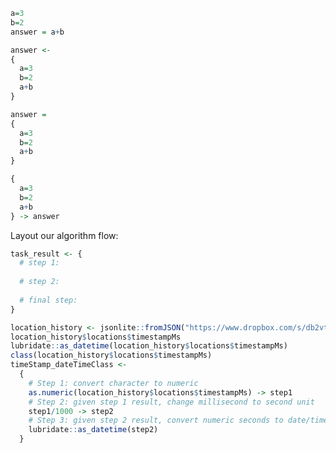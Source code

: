 
```r
a=3
b=2
answer = a+b

```

```r
answer <- 
{
  a=3
  b=2
  a+b
}
```

```r
answer = 
{
  a=3
  b=2
  a+b
}
```

```r
 
{
  a=3
  b=2
  a+b
} -> answer
```

Layout our algorithm flow:
```r
task_result <- {
  # step 1: 
  
  # step 2: 
  
  # final step:
}
```

```r
location_history <- jsonlite::fromJSON("https://www.dropbox.com/s/db2vt4w9u2w7onx/Location%20History.json?dl=1")
location_history$locations$timestampMs
lubridate::as_datetime(location_history$locations$timestampMs)
class(location_history$locations$timestampMs)
timeStamp_dateTimeClass <- 
  {
    # Step 1: convert character to numeric
    as.numeric(location_history$locations$timestampMs) -> step1
    # Step 2: given step 1 result, change millisecond to second unit
    step1/1000 -> step2
    # Step 3: given step 2 result, convert numeric seconds to date/time class
    lubridate::as_datetime(step2)
  }
```

